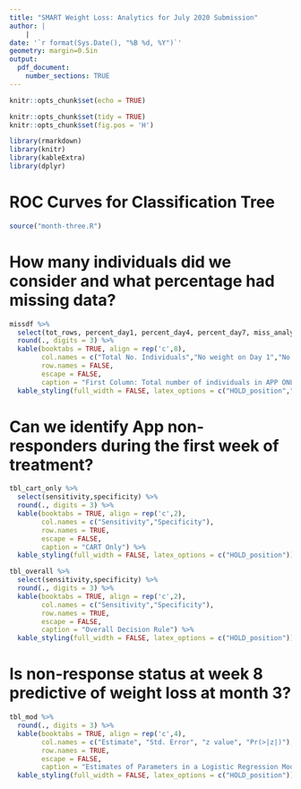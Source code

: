 ```yaml
---
title: "SMART Weight Loss: Analytics for July 2020 Submission"
author: |
    |
date: '`r format(Sys.Date(), "%B %d, %Y")`'
geometry: margin=0.5in
output: 
  pdf_document:
    number_sections: TRUE
---
```


```r
knitr::opts_chunk$set(echo = TRUE)
```

```r
knitr::opts_chunk$set(tidy = TRUE)
knitr::opts_chunk$set(fig.pos = 'H')
```


```r
library(rmarkdown)
library(knitr)
library(kableExtra)
library(dplyr)
```

# ROC Curves for Classification Tree

```r
source("month-three.R")
```

\newpage

# How many individuals did we consider and what percentage had missing data?
```r
missdf %>%
  select(tot_rows, percent_day1, percent_day4, percent_day7, miss_analysis) %>%
  round(., digits = 3) %>%
  kable(booktabs = TRUE, align = rep('c',8),
        col.names = c("Total No. Individuals","No weight on Day 1","No weight on Day 4","No weight on Day 7","No weight on Day 1, 4, or 7"),
        row.names = FALSE,
        escape = FALSE,
        caption = "First Column: Total number of individuals in APP ONLY arm (excluding one individual with data issue); Remaining Columns: Percent with no weights") %>%
  kable_styling(full_width = FALSE, latex_options = c("HOLD_position","scale_down"))
```


# Can we identify App non-responders during the first week of treatment?

```r
tbl_cart_only %>%
  select(sensitivity,specificity) %>%
  round(., digits = 3) %>%
  kable(booktabs = TRUE, align = rep('c',2),
        col.names = c("Sensitivity","Specificity"),
        row.names = TRUE,
        escape = FALSE,
        caption = "CART Only") %>%
  kable_styling(full_width = FALSE, latex_options = c("HOLD_position"))
```

```r
tbl_overall %>%
  select(sensitivity,specificity) %>%
  round(., digits = 3) %>%
  kable(booktabs = TRUE, align = rep('c',2),
        col.names = c("Sensitivity","Specificity"),
        row.names = TRUE,
        escape = FALSE,
        caption = "Overall Decision Rule") %>%
  kable_styling(full_width = FALSE, latex_options = c("HOLD_position"))
```

# Is non-response status at week 8 predictive of weight loss at month 3?

```r
tbl_mod %>%
  round(., digits = 3) %>%
  kable(booktabs = TRUE, align = rep('c',4),
        col.names = c("Estimate", "Std. Error", "z value", "Pr(>|z|)"),
        row.names = TRUE,
        escape = FALSE,
        caption = "Estimates of Parameters in a Logistic Regression Model") %>%
  kable_styling(full_width = FALSE, latex_options = c("HOLD_position"))
```

